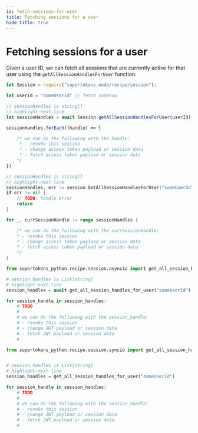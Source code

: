 ```yaml
---
id: fetch-sessions-for-user
title: Fetching sessions for a user
hide_title: true
---
```


<!-- COPY DOCS -->
<!-- ./session/common-customizations/sessions/fetch-sessions-for-user.mdx -->


# Fetching sessions for a user

Given a user ID, we can fetch all sessions that are currently active for that user using the `getAllSessionHandlesForUser` function:

<BackendSDKTabs>
<TabItem value="nodejs">

```jsx
let Session = require("supertokens-node/recipe/session");

let userId = "someUserId" // fetch somehow

// sessionHandles is string[]
// highlight-next-line
let sessionHandles = await Session.getAllSessionHandlesForUser(userId);

sessionHandles.forEach((handle) => {

    /* we can do the following with the handle:
     * - revoke this session
     * - change access token payload or session data
     * - fetch access token payload or session data
    */
})
```
</TabItem>
<TabItem value="go">

```go
// sessionHandles is string[]
// highlight-next-line
sessionHandles, err := session.GetAllSessionHandlesForUser("someUserId")
if err != nil {
    // TODO: handle error
    return
}

for _, currSessionHandle := range sessionHandles {

    /* we can do the following with the currSessionHandle:
    * - revoke this session
    * - change access token payload or session data
    * - fetch access token payload or session data
    */
}
```
</TabItem>
<TabItem value="python">
<PythonSyncAsyncSubTabs>
<TabItem value="asyncio">

```python
from supertokens_python.recipe.session.asyncio import get_all_session_handles_for_user

# session_handles is List[string]
# highlight-next-line
session_handles = await get_all_session_handles_for_user("someUserId")

for session_handle in session_handles:
    # TODO
    #
    # we can do the following with the session_handle:
    # - revoke this session
    # - change JWT payload or session data
    # - fetch JWT payload or session data
    #

```

</TabItem>
<TabItem value="syncio">

```python
from supertokens_python.recipe.session.syncio import get_all_session_handles_for_user


# session_handles is List[string]
# highlight-next-line
session_handles = get_all_session_handles_for_user("someUserId")

for session_handle in session_handles:
    # TODO
    #
    # we can do the following with the session_handle:
    # - revoke this session
    # - change JWT payload or session data
    # - fetch JWT payload or session data
    #
```

</TabItem>
</PythonSyncAsyncSubTabs>
</TabItem>
</BackendSDKTabs>
